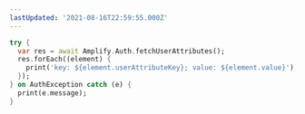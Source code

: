 ```yaml
---
lastUpdated: '2021-08-16T22:59:55.000Z'
---
```

```dart
try {
  var res = await Amplify.Auth.fetchUserAttributes();
  res.forEach((element) {
    print('key: ${element.userAttributeKey}; value: ${element.value}');
  });
} on AuthException catch (e) {
  print(e.message);
}
```

